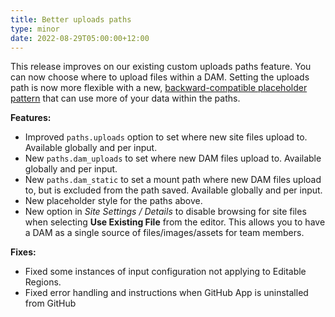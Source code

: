 ```yaml
---
title: Better uploads paths
type: minor
date: 2022-08-29T05:00:00+12:00
---
```

This release improves on our existing custom uploads paths feature. You can now choose where to upload files within a DAM. Setting the uploads path is now more flexible with a new, [backward-compatible placeholder pattern](/documentation/articles/adjusting-the-uploads-path/) that can use more of your data within the paths.

**Features:**

* Improved `paths.uploads` option to set where new site files upload to. Available globally and per input.
* New `paths.dam_uploads` to set where new DAM files upload to. Available globally and per input.
* New `paths.dam_static` to set a mount path where new DAM files upload to, but is excluded from the path saved. Available globally and per input.
* New placeholder style for the paths above.
* New option in *Site Settings / Details* to disable browsing for site files when selecting **Use Existing File** from the editor. This allows you to have a DAM as a single source of files/images/assets for team members.

**Fixes:**

* Fixed some instances of input configuration not applying to Editable Regions.
* Fixed error handling and instructions when GitHub App is uninstalled from GitHub